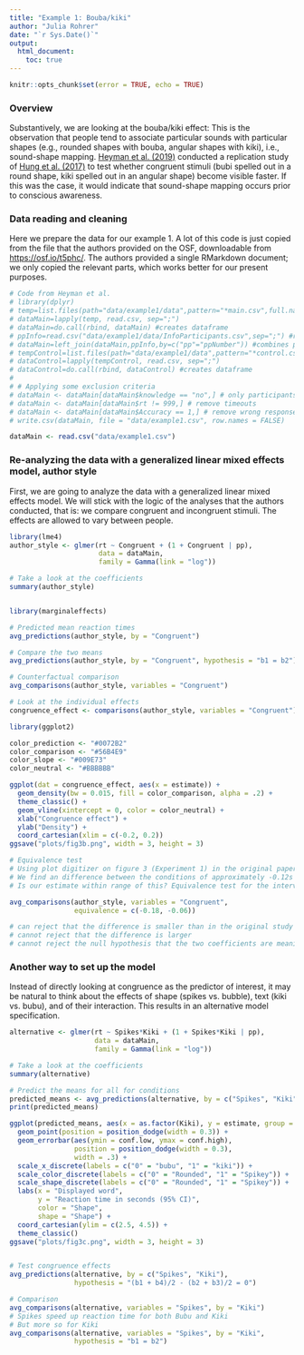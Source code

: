 ```yaml
---
title: "Example 1: Bouba/kiki"
author: "Julia Rohrer"
date: "`r Sys.Date()`"
output: 
  html_document:
    toc: true
---
```


```r
knitr::opts_chunk$set(error = TRUE, echo = TRUE)
```

### Overview

Substantively, we are looking at the bouba/kiki effect: This is the observation that people tend to associate particular sounds with particular shapes (e.g., rounded shapes with bouba, angular shapes with kiki), i.e., sound-shape mapping.
[Heyman et al. (2019)](https://journals.sagepub.com/doi/10.1177/0956797619875482) conducted a replication study of [Hung et al. (2017)](https://journals.sagepub.com/doi/full/10.1177/0956797616677313) to test whether congruent stimuli (bubi spelled out in a round shape, kiki spelled out in an angular shape) become visible faster.
If this was the case, it would indicate that sound-shape mapping occurs prior to conscious awareness.

### Data reading and cleaning

Here we prepare the data for our example 1.
A lot of this code is just copied from the file that the authors provided on the OSF, downloadable from [https://osf.io/t5phc/](https://osf.io/t5phc/).
The authors provided a single RMarkdown document; we only copied the relevant parts, which works better for our present purposes.

```r

# Code from Heyman et al.
# library(dplyr)
# temp=list.files(path="data/example1/data",pattern="*main.csv",full.names=TRUE) #all filenames with data from the main experiment
# dataMain=lapply(temp, read.csv, sep=";")
# dataMain=do.call(rbind, dataMain) #creates dataframe
# ppInfo=read.csv("data/example1/data/InfoParticipants.csv",sep=";") #reads in participant info file
# dataMain=left_join(dataMain,ppInfo,by=c("pp"="ppNumber")) #combines participant info with the rest of the data
# tempControl=list.files(path="data/example1/data",pattern="*control.csv",full.names=TRUE) #all filenames with data from the control experiment
# dataControl=lapply(tempControl, read.csv, sep=";")
# dataControl=do.call(rbind, dataControl) #creates dataframe
# 
# # Applying some exclusion criteria
# dataMain <- dataMain[dataMain$knowledge == "no",] # only participants who do not know the effect
# dataMain <- dataMain[dataMain$rt != 999,] # remove timeouts
# dataMain <- dataMain[dataMain$Accuracy == 1,] # remove wrong responses
# write.csv(dataMain, file = "data/example1.csv", row.names = FALSE)

dataMain <- read.csv("data/example1.csv")

```


### Re-analyzing the data with a generalized linear mixed effects model, author style

First, we are going to analyze the data with a generalized linear mixed effects model.
We will stick with the logic of the analyses that the authors conducted, that is: we compare congruent and incongruent stimuli.
The effects are allowed to vary between people.

```r
library(lme4)
author_style <- glmer(rt ~ Congruent + (1 + Congruent | pp),
                      data = dataMain,
                      family = Gamma(link = "log"))

# Take a look at the coefficients
summary(author_style)


library(marginaleffects)

# Predicted mean reaction times
avg_predictions(author_style, by = "Congruent")

# Compare the two means
avg_predictions(author_style, by = "Congruent", hypothesis = "b1 = b2")

# Counterfactual comparison
avg_comparisons(author_style, variables = "Congruent")

# Look at the individual effects
congruence_effect <- comparisons(author_style, variables = "Congruent")

library(ggplot2)

color_prediction <- "#0072B2"
color_comparison <- "#56B4E9"
color_slope <- "#009E73"
color_neutral <- "#BBBBBB"

ggplot(dat = congruence_effect, aes(x = estimate)) +
  geom_density(bw = 0.015, fill = color_comparison, alpha = .2) +
  theme_classic() +
  geom_vline(xintercept = 0, color = color_neutral) +
  xlab("Congruence effect") +
  ylab("Density") +
  coord_cartesian(xlim = c(-0.2, 0.2))
ggsave("plots/fig3b.png", width = 3, height = 3)

# Equivalence test
# Using plot digitizer on figure 3 (Experiment 1) in the original paper by Hung et al.
# We find an difference between the conditions of approximately -0.12s
# Is our estimate within range of this? Equivalence test for the interval of difference plus minus 50%

avg_comparisons(author_style, variables = "Congruent",
                equivalence = c(-0.18, -0.06))

# can reject that the difference is smaller than in the original study
# cannot reject that the difference is larger
# cannot reject the null hypothesis that the two coefficients are meaningfully different

```


### Another way to set up the model

Instead of directly looking at congruence as the predictor of interest, it may be natural to think about the effects of shape (spikes vs. bubble), text (kiki vs. bubu), and of their interaction.
This results in an alternative model specification.


```r
alternative <- glmer(rt ~ Spikes*Kiki + (1 + Spikes*Kiki | pp),
                     data = dataMain,
                     family = Gamma(link = "log"))

# Take a look at the coefficients
summary(alternative)

# Predict the means for all for conditions
predicted_means <- avg_predictions(alternative, by = c("Spikes", "Kiki"))
print(predicted_means)

ggplot(predicted_means, aes(x = as.factor(Kiki), y = estimate, group = Spikes, shape = as.factor(Spikes), color = as.factor(Spikes))) +
  geom_point(position = position_dodge(width = 0.3)) +
  geom_errorbar(aes(ymin = conf.low, ymax = conf.high),
                position = position_dodge(width = 0.3),
                width = .3) +
  scale_x_discrete(labels = c("0" = "bubu", "1" = "kiki")) +
  scale_color_discrete(labels = c("0" = "Rounded", "1" = "Spikey")) +
  scale_shape_discrete(labels = c("0" = "Rounded", "1" = "Spikey")) +
  labs(x = "Displayed word",
       y = "Reaction time in seconds (95% CI)",
       color = "Shape",
       shape = "Shape") +
  coord_cartesian(ylim = c(2.5, 4.5)) +
  theme_classic()
ggsave("plots/fig3c.png", width = 3, height = 3)


# Test congruence effects
avg_predictions(alternative, by = c("Spikes", "Kiki"),
                hypothesis = "(b1 + b4)/2 - (b2 + b3)/2 = 0")

# Comparison
avg_comparisons(alternative, variables = "Spikes", by = "Kiki")
# Spikes speed up reaction time for both Bubu and Kiki
# But more so for Kiki
avg_comparisons(alternative, variables = "Spikes", by = "Kiki",
                hypothesis = "b1 = b2")

```







